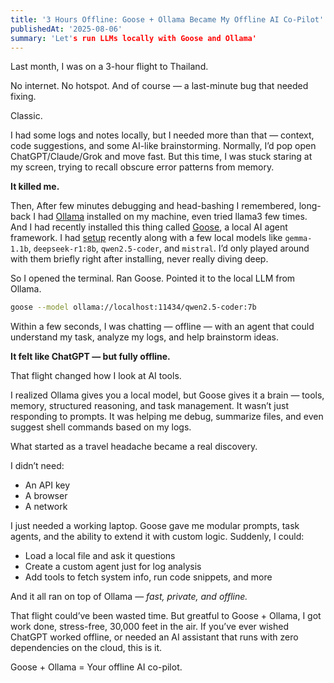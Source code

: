 ```yaml
---
title: '3 Hours Offline: Goose + Ollama Became My Offline AI Co-Pilot'
publishedAt: '2025-08-06'
summary: 'Let's run LLMs locally with Goose and Ollama'
---
```


Last month, I was on a 3-hour flight to Thailand.

No internet.
No hotspot.
And of course — a last-minute bug that needed fixing.

Classic.

I had some logs and notes locally, but I needed more than that — context, code suggestions, and some AI-like brainstorming. Normally, I’d pop open ChatGPT/Claude/Grok and move fast. But this time, I was stuck staring at my screen, trying to recall obscure error patterns from memory.

<b>It killed me.</b>

Then, After few minutes debugging and head-bashing I remembered, long-back I had [Ollama](https://ollama.com/) installed on my machine, even tried llama3 few times. And I had recently installed this thing called [Goose](https://block.github.io/goose/), a local AI agent framework. I had [setup](https://block.github.io/goose/docs/getting-started/providers#local-llms) recently along with a few local models like `gemma-1.1b`, `deepseek-r1:8b`, `qwen2.5-coder`, and `mistral`. I’d only played around with them briefly right after installing, never really diving deep.

So I opened the terminal.
Ran Goose.
Pointed it to the local LLM from Ollama.

```sh
goose --model ollama://localhost:11434/qwen2.5-coder:7b
```

Within a few seconds, I was chatting — offline — with an agent that could understand my task, analyze my logs, and help brainstorm ideas.

<b> It felt like ChatGPT — but fully offline. </b>

That flight changed how I look at AI tools.

I realized Ollama gives you a local model, but Goose gives it a brain — tools, memory, structured reasoning, and task management. It wasn’t just responding to prompts. It was helping me debug, summarize files, and even suggest shell commands based on my logs.

What started as a travel headache became a real discovery.


I didn’t need:

- An API key
- A browser
- A network

I just needed a working laptop. Goose gave me modular prompts, task agents, and the ability to extend it with custom logic. Suddenly, I could:

- Load a local file and ask it questions
- Create a custom agent just for log analysis
- Add tools to fetch system info, run code snippets, and more

And it all ran on top of Ollama — <i> fast, private, and offline. </i>


That flight could’ve been wasted time. But greatful to Goose + Ollama, I got work done, stress-free, 30,000 feet in the air. If you’ve ever wished ChatGPT worked offline, or needed an AI assistant that runs with zero dependencies on the cloud, this is it.

Goose + Ollama = Your offline AI co-pilot.


